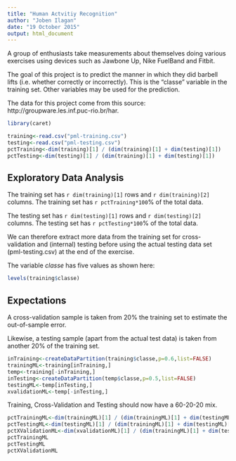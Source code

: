 ```yaml
---
title: "Human Actvitiy Recognition"
author: "Joben Ilagan"
date: "19 October 2015"
output: html_document
---
```


A group of enthusiasts take measurements about themselves doing various exercises using devices such as Jawbone Up, Nike FuelBand and Fitbit.

The goal of this project is to predict the manner in which they did barbell lifts (i.e. whether correctly or incorrectly). This is the "classe" variable in the training set. Other variables may be used for the prediction.

The data for this project come from this source: http://groupware.les.inf.puc-rio.br/har.

```r
library(caret)

training<-read.csv("pml-training.csv")
testing<-read.csv("pml-testing.csv")
pctTraining<-dim(training)[1] / (dim(training)[1] + dim(testing)[1])
pctTesting<-dim(testing)[1] / (dim(training)[1] + dim(testing)[1])
```

## Exploratory Data Analysis
The training set has `r dim(training)[1]` rows and `r dim(training)[2]` columns. The training set has `r pctTraining*100`% of the total data.

The testing set has `r dim(testing)[1]` rows and `r dim(testing)[2]` columns. The testing set has `r pctTesting*100`% of the total data.

We can therefore extract more data from the training set for cross-validation and (internal) testing before using the actual testing data set (pml-testing.csv) at the end of the exercise. 

The variable *classe* has five values as shown here:

```r
levels(training$classe)
```

## Expectations

A cross-validation sample is taken from 20% the training set to estimate the out-of-sample error.

Likewise, a testing sample (apart from the actual test data) is taken from another 20% of the training set.

```r
inTraining<-createDataPartition(training$classe,p=0.6,list=FALSE)
trainingML<-training[inTraining,]
temp<-training[-inTraining,]
inTesting<-createDataPartition(temp$classe,p=0.5,list=FALSE)
testingML<-temp[inTesting,]
xvalidationML<-temp[-inTesting,]
```

Training, Cross-Validation and Testing should now have a 60-20-20 mix.

```r
pctTrainingML<-dim(trainingML)[1] / (dim(trainingML)[1] + dim(testingML)[1] + dim(xvalidationML)[1])
pctTestingML<-dim(testingML)[1] / (dim(trainingML)[1] + dim(testingML)[1] + dim(xvalidationML)[1])
pctXValidationML<-dim(xvalidationML)[1] / (dim(trainingML)[1] + dim(testingML)[1] + dim(xvalidationML)[1])
pctTrainingML
pctTestingML
pctXValidationML
```
